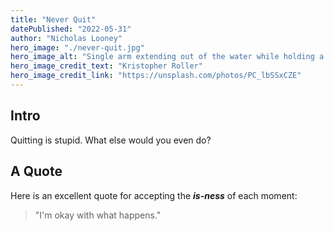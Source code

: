 ```yaml
---
title: "Never Quit"
datePublished: "2022-05-31"
author: "Nicholas Looney"
hero_image: "./never-quit.jpg"
hero_image_alt: "Single arm extending out of the water while holding a sparkler."
hero_image_credit_text: "Kristopher Roller"
hero_image_credit_link: "https://unsplash.com/photos/PC_lbSSxCZE"
---
```


## Intro
Quitting is stupid. What else would you even do?

## A Quote
Here is an excellent quote for accepting the ***is-ness*** of each moment: 

> "I'm okay with what happens."
